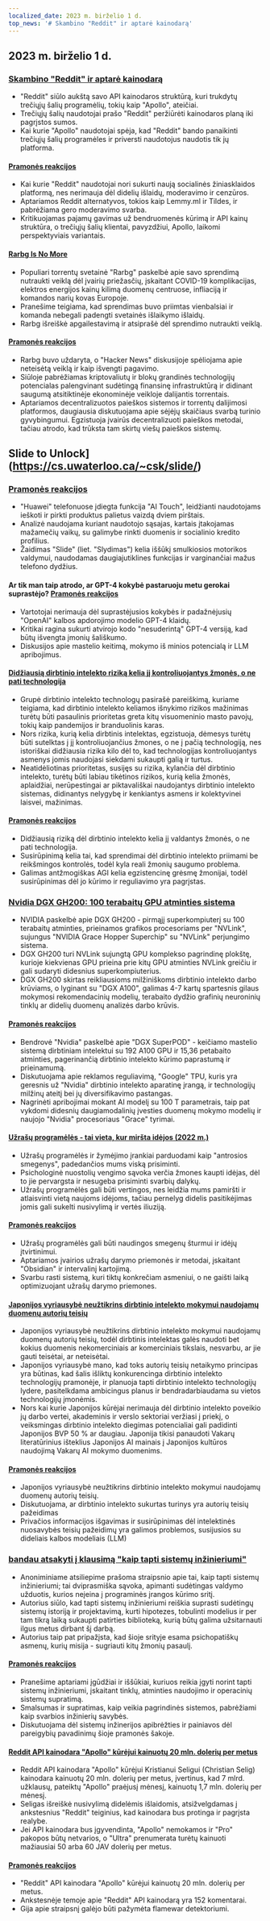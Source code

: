 ```yaml
---
localized_date: 2023 m. birželio 1 d.
top_news: '# Skambino "Reddit" ir aptarė kainodarą'
---
```




<CallToAction />

<Steps>

## 2023 m. birželio 1 d.

### [Skambino "Reddit" ir aptarė kainodarą](https://old.reddit.com/r/apolloapp/comments/13ws4w3/had_a_call_with_reddit_to_discuss_pricing_bad/)

- "Reddit" siūlo aukštą savo API kainodaros struktūrą, kuri trukdytų trečiųjų šalių programėlių, tokių kaip "Apollo", ateičiai.
- Trečiųjų šalių naudotojai prašo "Reddit" peržiūrėti kainodaros planą iki pagrįstos sumos.
- Kai kurie "Apollo" naudotojai spėja, kad "Reddit" bando panaikinti trečiųjų šalių programėles ir priversti naudotojus naudotis tik jų platforma.

#### [Pramonės reakcijos](http://news.ycombinator.com/item?id=36141083)

- Kai kurie "Reddit" naudotojai nori sukurti naują socialinės žiniasklaidos platformą, nes nerimauja dėl didelių išlaidų, moderavimo ir cenzūros.
- Aptariamos Reddit alternatyvos, tokios kaip Lemmy.ml ir Tildes, ir pabrėžiama gero moderavimo svarba.
- Kritikuojamas pajamų gavimas už bendruomenės kūrimą ir API kainų struktūra, o trečiųjų šalių klientai, pavyzdžiui, Apollo, laikomi perspektyviais variantais.

#### [Rarbg Is No More](https://web.archive.org/web/20230531105653/https://rarbg.to/index80.php)

- Populiari torrentų svetainė "Rarbg" paskelbė apie savo sprendimą nutraukti veiklą dėl įvairių priežasčių, įskaitant COVID-19 komplikacijas, elektros energijos kainų kilimą duomenų centruose, infliaciją ir komandos narių kovas Europoje.
- Pranešime teigiama, kad sprendimas buvo priimtas vienbalsiai ir komanda nebegali padengti svetainės išlaikymo išlaidų.
- Rarbg išreiškė apgailestavimą ir atsiprašė dėl sprendimo nutraukti veiklą.

#### [Pramonės reakcijos](http://news.ycombinator.com/item?id=36136819)

- Rarbg buvo uždaryta, o "Hacker News" diskusijoje spėliojama apie neteisėtą veiklą ir kaip išvengti pagavimo.
- Siūloje pabrėžiamas kriptovaliutų ir blokų grandinės technologijų potencialas palengvinant sudėtingą finansinę infrastruktūrą ir didinant saugumą atsitiktinėje ekonominėje veikloje dalijantis torrentais.
- Aptariamos decentralizuotos paieškos sistemos ir torrentų dalijimosi platformos, daugiausia diskutuojama apie sėjėjų skaičiaus svarbą turinio gyvybingumui. Egzistuoja įvairūs decentralizuoti paieškos metodai, tačiau atrodo, kad trūksta tam skirtų viešų paieškos sistemų.

## Slide to Unlock](https://cs.uwaterloo.ca/~csk/slide/)

### [Pramonės reakcijos](http://news.ycombinator.com/item?id=36138304)

- "Huawei" telefonuose įdiegta funkcija "AI Touch", leidžianti naudotojams ieškoti ir pirkti produktus palietus vaizdą dviem pirštais.
- Analizė naudojama kuriant naudotojo sąsajas, kartais įtakojamas mažamečių vaikų, su galimybe rinkti duomenis ir socialinio kredito profilius.
- Žaidimas "Slide" (liet. "Slydimas") kelia iššūkį smulkiosios motorikos valdymui, naudodamas daugiajutiklines funkcijas ir varginančiai mažus telefono dydžius.

#### Ar tik man taip atrodo, ar GPT-4 kokybė pastaruoju metu gerokai suprastėjo? [Pramonės reakcijos](http://news.ycombinator.com/item?id=36134249)

- Vartotojai nerimauja dėl suprastėjusios kokybės ir padažnėjusių "OpenAI" kalbos apdorojimo modelio GPT-4 klaidų.
- Kritikai ragina sukurti atvirojo kodo "nesuderintą" GPT-4 versiją, kad būtų išvengta įmonių šališkumo.
- Diskusijos apie mastelio keitimą, mokymo iš minios potencialą ir LLM apribojimus.

#### [Didžiausią dirbtinio intelekto riziką kelia jį kontroliuojantys žmonės, o ne pati technologija](https://aisnakeoil.substack.com/p/is-avoiding-extinction-from-ai-really)

- Grupė dirbtinio intelekto technologų pasirašė pareiškimą, kuriame teigiama, kad dirbtinio intelekto keliamos išnykimo rizikos mažinimas turėtų būti pasaulinis prioritetas greta kitų visuomeninio masto pavojų, tokių kaip pandemijos ir branduolinis karas.
- Nors rizika, kurią kelia dirbtinis intelektas, egzistuoja, dėmesys turėtų būti sutelktas į jį kontroliuojančius žmones, o ne į pačią technologiją, nes istoriškai didžiausia rizika kilo dėl to, kad technologijas kontroliuojantys asmenys jomis naudojasi siekdami sukaupti galią ir turtus.
- Neatidėliotinas prioritetas, susijęs su rizika, kylančia dėl dirbtinio intelekto, turėtų būti labiau tikėtinos rizikos, kurią kelia žmonės, aplaidžiai, nerūpestingai ar piktavališkai naudojantys dirbtinio intelekto sistemas, didinantys nelygybę ir kenkiantys asmens ir kolektyvinei laisvei, mažinimas.

#### [Pramonės reakcijos](http://news.ycombinator.com/item?id=36139852)

- Didžiausią riziką dėl dirbtinio intelekto kelia jį valdantys žmonės, o ne pati technologija.
- Susirūpinimą kelia tai, kad sprendimai dėl dirbtinio intelekto priimami be reikšmingos kontrolės, todėl kyla reali žmonių saugumo problema.
- Galimas antžmogiškas AGI kelia egzistencinę grėsmę žmonijai, todėl susirūpinimas dėl jo kūrimo ir reguliavimo yra pagrįstas.

### [Nvidia DGX GH200: 100 terabaitų GPU atminties sistema](https://developer.nvidia.com/blog/announcing-nvidia-dgx-gh200-first-100-terabyte-gpu-memory-system/)

- NVIDIA paskelbė apie DGX GH200 - pirmąjį superkompiuterį su 100 terabaitų atminties, prieinamos grafikos procesoriams per "NVLink", sujungus "NVIDIA Grace Hopper Superchip" su "NVLink" perjungimo sistema.
- DGX GH200 turi NVLink sujungtą GPU komplekso pagrindinę plokštę, kurioje kiekvienas GPU prieina prie kitų GPU atminties NVLink greičiu ir gali sudaryti didesnius superkompiuterius.
- DGX GH200 skirtas reikliausioms milžiniškoms dirbtinio intelekto darbo krūviams, o lyginant su "DGX A100", galimas 4-7 kartų spartesnis gilaus mokymosi rekomendacinių modelių, terabaito dydžio grafinių neuroninių tinklų ar didelių duomenų analizės darbo krūvis.

#### [Pramonės reakcijos](http://news.ycombinator.com/item?id=36133226)

- Bendrovė "Nvidia" paskelbė apie "DGX SuperPOD" - keičiamo mastelio sistemą dirbtiniam intelektui su 192 A100 GPU ir 15,36 petabaito atminties, pagerinančią dirbtinio intelekto kūrimo paprastumą ir prieinamumą.
- Diskutuojama apie reklamos reguliavimą, "Google" TPU, kuris yra geresnis už "Nvidia" dirbtinio intelekto aparatinę įrangą, ir technologijų milžinų ateitį bei jų diversifikavimo pastangas.
- Nagrinėti apribojimai mokant AI modelį su 100 T parametrais, taip pat vykdomi didesnių daugiamodalinių įvesties duomenų mokymo modelių ir naujojo "Nvidia" procesoriaus "Grace" tyrimai.

#### [Užrašų programėlės - tai vieta, kur miršta idėjos (2022 m.)](https://www.reproof.app/blog/notes-apps-help-us-forget)

- Užrašų programėlės ir žymėjimo įrankiai parduodami kaip "antrosios smegenys", padedančios mums viską prisiminti.
- Psichologinė nuostolių vengimo sąvoka verčia žmones kaupti idėjas, dėl to jie pervargsta ir nesugeba prisiminti svarbių dalykų.
- Užrašų programėlės gali būti vertingos, nes leidžia mums pamiršti ir atlaisvinti vietą naujoms idėjoms, tačiau pernelyg didelis pasitikėjimas jomis gali sukelti nusivylimą ir vertės iliuziją.

#### [Pramonės reakcijos](http://news.ycombinator.com/item?id=36136179)

- Užrašų programėlės gali būti naudingos smegenų šturmui ir idėjų įtvirtinimui.
- Aptariamos įvairios užrašų darymo priemonės ir metodai, įskaitant "Obsidian" ir intervalinį kartojimą.
- Svarbu rasti sistemą, kuri tiktų konkrečiam asmeniui, o ne gaišti laiką optimizuojant užrašų darymo priemones.

#### [Japonijos vyriausybė neužtikrins dirbtinio intelekto mokymui naudojamų duomenų autorių teisių](https://technomancers.ai/japan-goes-all-in-copyright-doesnt-apply-to-ai-training/)

- Japonijos vyriausybė neužtikrins dirbtinio intelekto mokymui naudojamų duomenų autorių teisių, todėl dirbtinis intelektas galės naudoti bet kokius duomenis nekomerciniais ar komerciniais tikslais, nesvarbu, ar jie gauti teisėtai, ar neteisėtai.
- Japonijos vyriausybė mano, kad toks autorių teisių netaikymo principas yra būtinas, kad šalis išliktų konkurencinga dirbtinio intelekto technologijų pramonėje, ir planuoja tapti dirbtinio intelekto technologijų lydere, pasitelkdama ambicingus planus ir bendradarbiaudama su vietos technologijų įmonėmis.
- Nors kai kurie Japonijos kūrėjai nerimauja dėl dirbtinio intelekto poveikio jų darbo vertei, akademinis ir verslo sektoriai veržiasi į priekį, o veiksmingas dirbtinio intelekto diegimas potencialiai gali padidinti Japonijos BVP 50 % ar daugiau. Japonija tikisi panaudoti Vakarų literatūrinius išteklius Japonijos AI mainais į Japonijos kultūros naudojimą Vakarų AI mokymo duomenims.

#### [Pramonės reakcijos](http://news.ycombinator.com/item?id=36144241)

- Japonijos vyriausybė neužtikrins dirbtinio intelekto mokymui naudojamų duomenų autorių teisių.
- Diskutuojama, ar dirbtinio intelekto sukurtas turinys yra autorių teisių pažeidimas
- Privačios informacijos išgavimas ir susirūpinimas dėl intelektinės nuosavybės teisių pažeidimų yra galimos problemos, susijusios su dideliais kalbos modeliais (LLM)

### [bandau atsakyti į klausimą "kaip tapti sistemų inžinieriumi"](https://rachelbythebay.com/w/2023/05/30/eng/)

- Anoniminiame atsiliepime prašoma straipsnio apie tai, kaip tapti sistemų inžinieriumi; tai dviprasmiška sąvoka, apimanti sudėtingas valdymo užduotis, kurios neįeina į programinės įrangos kūrimo sritį.
- Autorius siūlo, kad tapti sistemų inžinieriumi reiškia suprasti sudėtingų sistemų istoriją ir projektavimą, kurti hipotezes, tobulinti modelius ir per tam tikrą laiką sukaupti patirties biblioteką, kurią būtų galima užsitarnauti ilgus metus dirbant šį darbą.
- Autorius taip pat pripažįsta, kad šioje srityje esama psichopatiškų asmenų, kurių misija - sugriauti kitų žmonių pasaulį.

#### [Pramonės reakcijos](http://news.ycombinator.com/item?id=36133263)

- Pranešime aptariami įgūdžiai ir iššūkiai, kuriuos reikia įgyti norint tapti sistemų inžinieriumi, įskaitant tinklų, atminties naudojimo ir operacinių sistemų supratimą.
- Smalsumas ir supratimas, kaip veikia pagrindinės sistemos, pabrėžiami kaip svarbios inžinierių savybės.
- Diskutuojama dėl sistemų inžinerijos apibrėžties ir painiavos dėl pareigybių pavadinimų šioje pramonės šakoje.

#### [Reddit API kainodara "Apollo" kūrėjui kainuotų 20 mln. dolerių per metus](https://daringfireball.net/linked/2023/05/31/reddit-apollo-api-pricing)

- Reddit API kainodara "Apollo" kūrėjui Kristianui Seligui (Christian Selig) kainodara kainuotų 20 mln. dolerių per metus, įvertinus, kad 7 mlrd. užklausų, pateiktų "Apollo" praėjusį mėnesį, kainuotų 1,7 mln. dolerių per mėnesį.
- Seligas išreiškė nusivylimą didelėmis išlaidomis, atsižvelgdamas į ankstesnius "Reddit" teiginius, kad kainodara bus protinga ir pagrįsta realybe.
- Jei API kainodara bus įgyvendinta, "Apollo" nemokamos ir "Pro" pakopos būtų netvarios, o "Ultra" prenumerata turėtų kainuoti mažiausiai 50 arba 60 JAV dolerių per metus.

#### [Pramonės reakcijos](http://news.ycombinator.com/item?id=36142285)

- "Reddit" API kainodara "Apollo" kūrėjui kainuotų 20 mln. dolerių per metus.
- Ankstesnėje temoje apie "Reddit" API kainodarą yra 152 komentarai.
- Gija apie straipsnį galėjo būti pažymėta flamewar detektoriumi.

</Steps>
